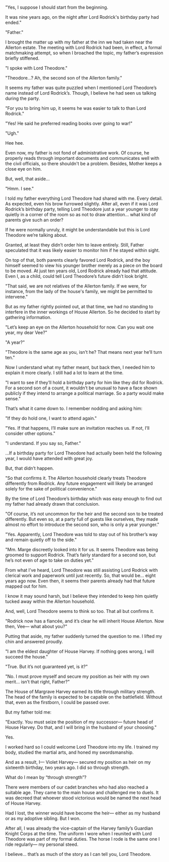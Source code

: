 "Yes, I suppose I should start from the beginning.

It was nine years ago, on the night after Lord Rodrick's birthday party had ended."

"Father."

I brought the matter up with my father at the inn we had taken near the Allerton estate. The meeting with Lord Rodrick had been, in effect, a formal matchmaking attempt, so when I broached the topic, my father’s expression briefly stiffened.

"I spoke with Lord Theodore."

"Theodore...? Ah, the second son of the Allerton family."

It seems my father was quite puzzled when I mentioned Lord Theodore’s name instead of Lord Rodrick’s. Though, I believe he had seen us talking during the party.

"For you to bring him up, it seems he was easier to talk to than Lord Rodrick."

"Yes! He said he preferred reading books over going to war!"

"Ugh."

Hee hee.

Even now, my father is not fond of administrative work. Of course, he properly reads through important documents and communicates well with the civil officials, so there shouldn't be a problem. Besides, Mother keeps a close eye on him.

But, well, that aside...

"Hmm. I see."



I told my father everything Lord Theodore had shared with me. Every detail. As expected, even his brow furrowed slightly. After all, even if it was Lord Rodrick’s birthday party, telling Lord Theodore just a year younger to stay quietly in a corner of the room so as not to draw attention... what kind of parents give such an order?

If he were normally unruly, it might be understandable but this is Lord Theodore we’re talking about.

Granted, at least they didn’t order him to leave entirely. Still, Father speculated that it was likely easier to monitor him if he stayed within sight.

On top of that, both parents clearly favored Lord Rodrick, and the boy himself seemed to view his younger brother merely as a piece on the board to be moved. At just ten years old, Lord Rodrick already had that attitude. Even I, as a child, could tell Lord Theodore’s future didn’t look bright.

"That said, we are not relatives of the Allerton family. If we were, for instance, from the lady of the house's family, we might be permitted to intervene."

But as my father rightly pointed out, at that time, we had no standing to interfere in the inner workings of House Allerton. So he decided to start by gathering information.

"Let’s keep an eye on the Allerton household for now. Can you wait one year, my dear Vee?"

"A year?"

"Theodore is the same age as you, isn’t he? That means next year he’ll turn ten."

Now I understand what my father meant, but back then, I needed him to explain it more clearly. I still had a lot to learn at the time.

"I want to see if they’ll hold a birthday party for him like they did for Rodrick. For a second son of a count, it wouldn’t be unusual to have a face shown publicly if they intend to arrange a political marriage. So a party would make sense."

That’s what it came down to. I remember nodding and asking him:

"If they do hold one, I want to attend again."

"Yes. If that happens, I’ll make sure an invitation reaches us. If not, I’ll consider other options."

"I understand. If you say so, Father."

…If a birthday party for Lord Theodore had actually been held the following year, I would have attended with great joy.

But, that didn’t happen.

"So that confirms it. The Allerton household clearly treats Theodore differently from Rodrick. Any future engagement will likely be arranged solely for the sake of political convenience."

By the time of Lord Theodore’s birthday which was easy enough to find out my father had already drawn that conclusion.

"Of course, it’s not uncommon for the heir and the second son to be treated differently. But even so, at a party full of guests like ourselves, they made almost no effort to introduce the second son, who is only a year younger."

"Yes. Apparently, Lord Theodore was told to stay out of his brother’s way and remain quietly off to the side."

"Mm. Marge discreetly looked into it for us. It seems Theodore was being groomed to support Rodrick. That’s fairly standard for a second son, but he’s not even of age to take on duties yet."

From what I’ve heard, Lord Theodore was still assisting Lord Rodrick with clerical work and paperwork until just recently. So, that would be… eight years ago now. Even then, it seems their parents already had that future mapped out for him.

I know it may sound harsh, but I believe they intended to keep him quietly tucked away within the Allerton household.

And, well, Lord Theodore seems to think so too. That all but confirms it.

"Rodrick now has a fiancée, and it’s clear he will inherit House Allerton. Now then, Vee— what about you?"

Putting that aside, my father suddenly turned the question to me. I lifted my chin and answered proudly.

"I am the eldest daughter of House Harvey. If nothing goes wrong, I will succeed the house."

"True. But it’s not guaranteed yet, is it?"

"No. I must prove myself and secure my position as heir with my own merit… isn’t that right, Father?"

The House of Margrave Harvey earned its title through military strength. The head of the family is expected to be capable on the battlefield. Without that, even as the firstborn, I could be passed over.

But my father told me:

"Exactly. You must seize the position of my successor— future head of House Harvey. Do that, and I will bring in the husband of your choosing."

Yes.

I worked hard so I could welcome Lord Theodore into my life. I trained my body, studied the martial arts, and honed my swordsmanship.

And as a result, I— Violet Harvey— secured my position as heir on my sixteenth birthday, two years ago. I did so through strength.

What do I mean by “through strength”?

There were members of our cadet branches who had also reached a suitable age. They came to the main house and challenged me to duels. It was decreed that whoever stood victorious would be named the next head of House Harvey.

Had I lost, the winner would have become the heir— either as my husband or as my adoptive sibling. But I won.

After all, I was already the vice-captain of the Harvey family’s Guardian Knight Corps at the time. The uniform I wore when I reunited with Lord Theodore was part of my formal duties. The horse I rode is the same one I ride regularly— my personal steed.

I believe… that’s as much of the story as I can tell you, Lord Theodore.
